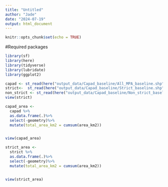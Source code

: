 ```yaml
---
title: "Untitled"
author: "Jade"
date: "2024-07-19"
output: html_document
---
```


```r
knitr::opts_chunk$set(echo = TRUE)
```

#Required packages 
```r
library(sf)
library(here)
library(tidyverse)
library(lubridate)
library(ggplot2)
```

```r
capad <- st_read(here("output_data/Capad_baseline/All_MPA_baseline.shp"))
strict<-  st_read(here("output_data/Capad_baseline/Strict_baseline.shp"))
non_strict <- st_read(here("output_data/Capad_baseline/Non_strict_baseline.shp"))
view(strict)
```

```r

capad_area <-
  capad %>% 
  as.data.frame(.)%>% 
  select(-geometry)%>%
  mutate(total_area_km2 = cumsum(area_km2))


view(capad_area)

```


```r
strict_area <-
  strict %>% 
  as.data.frame(.)%>% 
  select(-geometry)%>%
  mutate(total_area_km2 = cumsum(area_km2))


view(strict_area)
```

